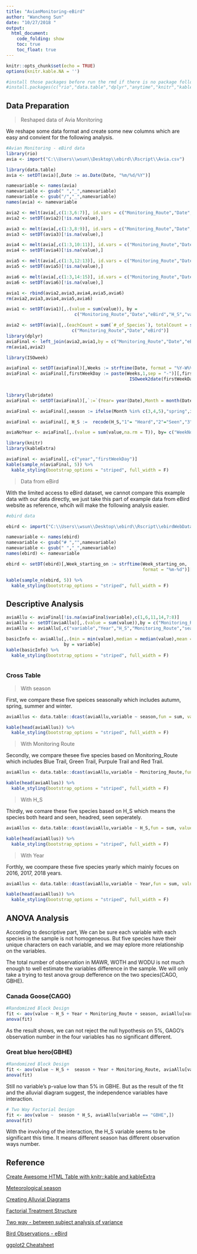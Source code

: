 ```yaml
---
title: "AvianMonitoring-eBird"
author: "Wancheng Sun"
date: "10/27/2018 "
output:
  html_document:
    code_folding: show
    toc: true
    toc_float: true
---
```


```r
knitr::opts_chunk$set(echo = TRUE)
options(knitr.kable.NA = '')
```

```r
#install those packages before run the rmd if there is no package following codes:
#install.packages(c("rio","data.table","dplyr","anytime","knitr","kableExtra", "ggplot2","ISOweek","alluvial","lubridate"))

```

## Data Preparation

>Reshaped data of Avia Monitoring

 We reshape some data format and create some new columns which are easy and convient for the following analysis.

```r

#Avian Monitoring - eBird data
library(rio)
avia <- import("C:\\Users\\wsun\\Desktop\\ebird\\Rscript\\Avia.csv") 

library(data.table)
avia <- setDT(avia)[,Date := as.Date(Date, "%m/%d/%Y")]

namevariable <- names(avia)
namevariable <- gsub(" ","_",namevariable)
namevariable <- gsub("/","_",namevariable)
names(avia) <- namevariable

avia2 <- melt(avia[,c(1:3,6:7)], id.vars = c("Monitoring_Route","Date","eBird","H_S"))
avia2 <- setDT(avia2)[!is.na(value),]

avia3 <- melt(avia[,c(1:3,8:9)], id.vars = c("Monitoring_Route","Date","eBird","H_S"))
avia3 <- setDT(avia3)[!is.na(value),]

avia4 <- melt(avia[,c(1:3,10:11)], id.vars = c("Monitoring_Route","Date","eBird","H_S"))
avia4 <- setDT(avia4)[!is.na(value),]

avia5 <- melt(avia[,c(1:3,12:13)], id.vars = c("Monitoring_Route","Date","eBird","H_S"))
avia5 <- setDT(avia5)[!is.na(value),]

avia6 <- melt(avia[,c(1:3,14:15)], id.vars = c("Monitoring_Route","Date","eBird","H_S"))
avia6 <- setDT(avia6)[!is.na(value),]

avia1 <- rbind(avia2,avia3,avia4,avia5,avia6)
rm(avia2,avia3,avia4,avia5,avia6)

avia1 <- setDT(avia1)[,.(value = sum(value)), by = 
                          c("Monitoring_Route","Date","eBird","H_S","variable")]

avia2 <- setDT(avia)[,.(eachCount = sum(`#_of_Species`), totalCount = sum(Total_species)),by = 
                         c("Monitoring_Route","Date","eBird")]
library(dplyr)
aviaFinal <- left_join(avia2,avia1,by = c("Monitoring_Route","Date","eBird"))
rm(avia1,avia2)

library(ISOweek)

aviaFinal <- setDT(aviaFinal)[,Weeks := strftime(Date, format = "%Y-W%V")][,c("year", "WeekNoYear") := tstrsplit(Weeks, "-", fixed=TRUE)]
aviaFinal <- aviaFinal[,firstWeekDay := paste(Weeks,1,sep = "-")][,firstWeekDay := 
                                               ISOweek2date(firstWeekDay)][,firstWeekDay := 
                                                                        strftime(firstWeekDay, format = "%Y-%m-%d")]

library(lubridate)
aviaFinal <- setDT(aviaFinal)[,`:=`(Year= year(Date),Month = month(Date),MonthWithYear = strftime(Date, format = "%Y-%m"))]

aviaFinal <- aviaFinal[,season := ifelse(Month %in% c(3,4,5),"spring",ifelse(Month %in% c(6,7,8),"summer",ifelse(Month %in% c(9,10,11),"autumn","winter")))]

aviaFinal <- aviaFinal[, H_S :=  recode(H_S,"1"= "Heard","2"="Seen","3"="H&S")]

aviaNoYear <- aviaFinal[,.(value = sum(value,na.rm = T)), by= c("WeekNoYear","variable")][!is.na(variable),]

library(knitr)
library(kableExtra)

aviaFinal <- aviaFinal[,-c("year","firstWeekDay")]
kable(sample_n(aviaFinal, 5)) %>%
  kable_styling(bootstrap_options = "striped", full_width = F)

```



> Data from eBird

  With the limited access to eBird dataset, we cannot compare this example data with our data directly, we just take this part of example data from eBird website as reference, whcih will make the following analysis easier.


```r

#ebird data

ebird <- import("C:\\Users\\wsun\\Desktop\\ebird\\Rscript\\ebirdWebData.xlsx") 

namevariable <- names(ebird)
namevariable <- gsub("# ","",namevariable)
namevariable <- gsub(" ","_",namevariable)
names(ebird) <- namevariable

ebird <- setDT(ebird)[,Week_starting_on := strftime(Week_starting_on, 
                                                    format = "%m-%d")][,variable := species][,variable := recode(variable,"Wood Duck" = "WODU","Marsh Wren" = "MAWR", "Great Blue Heron" = "GBHE", "Wood Thrush" = "WOTH", "Canada Goose" = "CAGO")]

kable(sample_n(ebird, 5)) %>%
  kable_styling(bootstrap_options = "striped", full_width = F)

```

## Descriptive Analysis

```r

aviaAllu <- aviaFinal[!is.na(aviaFinal$variable),c(1,6,11,14,7:8)]
aviaAllu <- setDT(aviaAllu)[,.(value = sum(value)),by = c("Monitoring_Route","H_S","variable","Year","season")]
aviaAllu <- aviaAllu[,c("variable","Year","H_S","Monitoring_Route","season","value")]

basicInfo <- aviaAllu[,.(min = min(value),median = median(value),mean = mean(value), max = max(value)), 
                      by = variable]
kable(basicInfo) %>%
  kable_styling(bootstrap_options = "striped", full_width = F)



```




### Cross Table

>  With season

   First, we compare these five speices seasonally which includes autumn, spring, summer and winter.

```r
aviaAllus <- data.table::dcast(aviaAllu,variable ~ season,fun = sum, value.var=c("value"))

kable(head(aviaAllus)) %>%
  kable_styling(bootstrap_options = "striped", full_width = F)
```

> With Monitoring Route

  Secondly, we compare thesee five species based on Monitoring_Route which includes Blue Trail, Green Trail, Purpule Trail and Red Trail.

```r
aviaAllus <- data.table::dcast(aviaAllu,variable ~ Monitoring_Route,fun = sum, value.var=c("value"))

kable(head(aviaAllus)) %>%
  kable_styling(bootstrap_options = "striped", full_width = F)
```

> With H_S

  Thirdly, we comare these five species based on H_S which means the species both heard and seen, headred, seen seperately. 

```r
aviaAllus <- data.table::dcast(aviaAllu,variable ~ H_S,fun = sum, value.var=c("value"))

kable(head(aviaAllus)) %>%
  kable_styling(bootstrap_options = "striped", full_width = F)
```

> With Year

  Forthly, we coompare these five species yearly which mainly focues on 2016, 2017, 2018 years.

```r
aviaAllus <- data.table::dcast(aviaAllu,variable ~ Year,fun = sum, value.var=c("value"))

kable(head(aviaAllus)) %>%
  kable_styling(bootstrap_options = "striped", full_width = F)
```


## ANOVA Analysis

According to descriptive part, We can be sure each variable with each species in the sample is not homogeneous. But five species have their unique characters on each variable, and we may eplore more relationship on the variables.

The total number of observation in MAWR, WOTH and WODU is not much enough to well estimate the variables difference in the sample. We will only take a trying to test anova group defference on the two species(CAGO, GBHE).

### Canada Goose(CAGO)


```r
#Randomized Block Design
fit <- aov(value ~ H_S + Year + Monitoring_Route + season, aviaAllu[variable == "CAGO",])
anova(fit)

```

As the result shows, we can not reject the null hypothesis on 5%, GAGO's observation number in the four variables has no significant different.


### Great blue hero(GBHE)

```r
#Randomized Block Design
fit <- aov(value ~ H_S +  season + Year + Monitoring_Route, aviaAllu[variable == "GBHE",])
anova(fit)
```

Still no variable's p-value low than 5% in GBHE. But as the result of the fit and the alluvial diagram suggest, the independence variables have interaction.


```r

# Two Way Factorial Design 
fit <- aov(value ~  season * H_S, aviaAllu[variable == "GBHE",])
anova(fit)
```

With the involving of the interaction, the H_S variable seems to be significant this time. It means different season has different observation ways number.









## Reference

[Create Awesome HTML Table with knitr::kable and kableExtra](https://cran.r-project.org/web/packages/kableExtra/vignettes/awesome_table_in_html.html)

[Meteorological season](https://en.wikipedia.org/wiki/Season)

[Creating Alluvial Diagrams](https://cran.r-project.org/web/packages/alluvial/vignettes/alluvial.html)

[Factorial Treatment Structure](https://stat.ethz.ch/~meier/teaching/anova/factorial-treatment-structure.html)

[Two way - between subject analysis of variance](http://personality-project.org/r/r.guide/r.anova.html)

[Bird Observations - eBird](https://ebird.org/barchart?byr=2016&eyr=2018&bmo=1&emo=12&r=US-OH)

[ggplot2 Cheatsheet](https://ggplot2.tidyverse.org)


